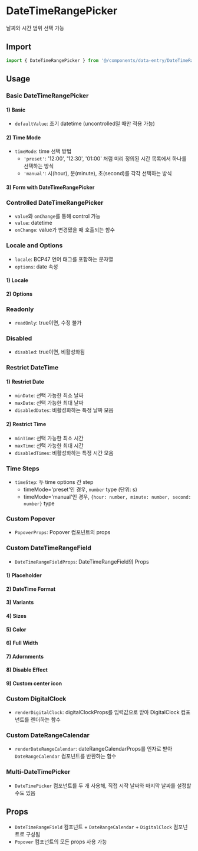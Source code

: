 
<Meta of={DateTimeRangePickerStories} />

# DateTimeRangePicker

날짜와 시간 범위 선택 가능

## Import

```js
import { DateTimeRangePicker } from '@/components/data-entry/DateTimeRangePicker';
```

## Usage

### Basic DateTimeRangePicker

#### 1) Basic

- `defaultValue`: 초기 datetime (uncontrolled일 때만 적용 가능)

<Canvas of={DateTimeRangePickerStories.Basic} />

#### 2) Time Mode

- `timeMode`: time 선택 방법
  - `'preset'`: '12:00', '12:30', '01:00' 처럼 미리 정의된 시간 목록에서 하나를 선택하는 방식
  - `'manual'`: 시(hour), 분(minute), 초(second)를 각각 선택하는 방식

<Canvas of={DateTimeRangePickerStories.TimeMode} />

#### 3) Form with DateTimeRangePicker

<Canvas of={DateTimeRangePickerStories.FormWithDateTimeRangePicker} />

### Controlled DateTimeRangePicker

- `value`와 `onChange`를 통해 control 가능
- `value`: datetime
- `onChange`: value가 변경됐을 때 호출되는 함수

<Canvas of={DateTimeRangePickerStories.ControlledDateTimeRangePicker} />

### Locale and Options

- `locale`: BCP47 언어 태그를 포함하는 문자열
- `options`: date 속성

#### 1) Locale

<Canvas of={DateTimeRangePickerStories.Locale} />

#### 2) Options

<Canvas of={DateTimeRangePickerStories.Options} />

### Readonly

- `readOnly`: true이면, 수정 불가

<Canvas of={DateTimeRangePickerStories.Readonly} />

### Disabled

- `disabled`: true이면, 비활성화됨

<Canvas of={DateTimeRangePickerStories.Disabled} />

### Restrict DateTime

#### 1) Restrict Date

- `minDate`: 선택 가능한 최소 날짜
- `maxDate`: 선택 가능한 최대 날짜
- `disabledDates`: 비활성화하는 특정 날짜 모음

<Canvas of={DateTimeRangePickerStories.RestrictDate} />

#### 2) Restrict Time

- `minTime`: 선택 가능한 최소 시간
- `maxTime`: 선택 가능한 최대 시간
- `disabledTimes`: 비활성화하는 특정 시간 모음

<Canvas of={DateTimeRangePickerStories.RestrictTime} />

### Time Steps

- `timeStep`: 두 time options 간 step
  - timeMode='preset'인 경우, `number` type (단위: s)
  - timeMode='manual'인 경우, `{hour: number, minute: number, second: number}` type

<Canvas of={DateTimeRangePickerStories.TimeSteps} />

### Custom Popover

- `PopoverProps`: Popover 컴포넌트의 props

<Canvas of={DateTimeRangePickerStories.CustomPopover} />

### Custom DateTimeRangeField

- `DateTimeRangeFieldProps`: DateTimeRangeField의 Props

#### 1) Placeholder

<Canvas of={DateTimeRangePickerStories.Placeholder} />

#### 2) DateTime Format

<Canvas of={DateTimeRangePickerStories.DateTimeFormat} />

#### 3) Variants

<Canvas of={DateTimeRangePickerStories.Variants} />

#### 4) Sizes

<Canvas of={DateTimeRangePickerStories.Sizes} />

#### 5) Color

<Canvas of={DateTimeRangePickerStories.Color} />

#### 6) Full Width

<Canvas of={DateTimeRangePickerStories.FullWidth} />

#### 7) Adornments

<Canvas of={DateTimeRangePickerStories.Adornments} />

#### 8) Disable Effect

<Canvas of={DateTimeRangePickerStories.DisableEffect} />

#### 9) Custom center icon

<Canvas of={DateTimeRangePickerStories.CustomCenterIcon} />

### Custom DigitalClock

- `renderDigitalClock`: digitalClockProps를 입력값으로 받아 DigitalClock 컴포넌트를 렌더하는 함수

<Canvas of={DateTimeRangePickerStories.CustomDigitalClock} />

### Custom DateRangeCalendar

- `renderDateRangeCalendar`: dateRangeCalendarProps를 인자로 받아 `DateRangeCalendar` 컴포넌트를 반환하는 함수

<Canvas of={DateTimeRangePickerStories.CustomDateRangeCalendar} />

### Multi-DateTimePicker

- `DateTimePicker` 컴포넌트를 두 개 사용해, 직접 시작 날짜와 마지막 날짜를 설정할 수도 있음

<Canvas of={DateTimeRangePickerStories.MultiDateTimePicker} />

## Props

- `DateTimeRangeField` 컴포넌트 + `DateRangeCalendar` + `DigitalClock` 컴포넌트로 구성됨
- `Popover` 컴포넌트의 모든 props 사용 가능

<ArgTypes of={DateTimeRangePickerStories} sort="alpha" />

